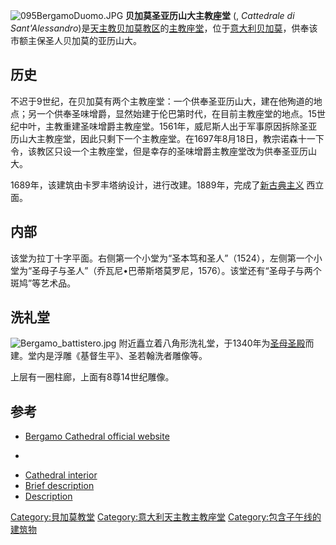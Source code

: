 [[File:095BergamoDuomo.JPG|thumb]]
'''贝加莫圣亚历山大主教座堂''' ({{lang-it|Duomo di Bergamo}}, ''Cattedrale di Sant'Alessandro'')是[[天主教贝加莫教区|天主教贝加莫教区]]的[[主教座堂|主教座堂]]，位于[[意大利|意大利]][[贝加莫|贝加莫]]，供奉该市额主保圣人贝加莫的亚历山大。

==历史==
不迟于9世纪，在贝加莫有两个主教座堂：一个供奉圣亚历山大，建在他殉道的地点；另一个供奉圣味增爵，显然始建于伦巴第时代，在目前主教座堂的地点。15世纪中叶，主教重建圣味增爵主教座堂。1561年，威尼斯人出于军事原因拆除圣亚历山大主教座堂，因此只剩下一个主教座堂。在1697年8月18日，教宗诺森十一下令，该教区只设一个主教座堂，但是幸存的圣味增爵主教座堂改为供奉圣亚历山大。

1689年，该建筑由卡罗丰塔纳设计，进行改建。1889年，完成了[[新古典主义建筑|新古典主义]] 西立面。

==内部==
该堂为拉丁十字平面。右侧第一个小堂为“圣本笃和圣人”（1524），左侧第一个小堂为“圣母子与圣人”（乔瓦尼•巴蒂斯塔莫罗尼，1576）。该堂还有“圣母子与两个斑鸠”等艺术品。

==洗礼堂==
[[File:Bergamo_battistero.jpg|thumb]]
附近矗立着八角形洗礼堂，于1340年为[[圣母圣殿_(贝加莫)|圣母圣殿]]而建。堂内是浮雕《基督生平》、圣若翰洗者雕像等。

上层有一圈柱廊，上面有8尊14世纪雕像。

==参考==
*[http://cattedraledibergamo.it/ Bergamo Cathedral official website]{{it icon}}
* {{Wayback|url=http://cattedraledibergamo.it/ |date=20120310182705 }} {{it icon}}
*[http://www.lebellezzeditalia.it/lombardia/lombardia_it/bergamo/bergamo_it.htm Cathedral interior]{{Wayback|url=http://www.lebellezzeditalia.it/lombardia/lombardia_it/bergamo/bergamo_it.htm |date=20160303181723 }} {{it icon}}
*[https://web.archive.org/web/20070527120151/http://www.bergamo.lombardiainrete.it/bergamo/visita2.asp Brief description] {{it icon}}
*[https://web.archive.org/web/20070928094137/http://www.belpaese.it/bergamo/duomo.html Description] {{it icon}}
{{coord|45|42|12|N|9|39|47|E|region:IT_type:landmark_source:kolossus-itwiki|display=title}}

{{意大利天主教主教座堂}}
[[Category:貝加莫教堂|Category:貝加莫教堂]]
[[Category:意大利天主教主教座堂|Category:意大利天主教主教座堂]]
[[Category:包含子午线的建筑物|Category:包含子午线的建筑物]]